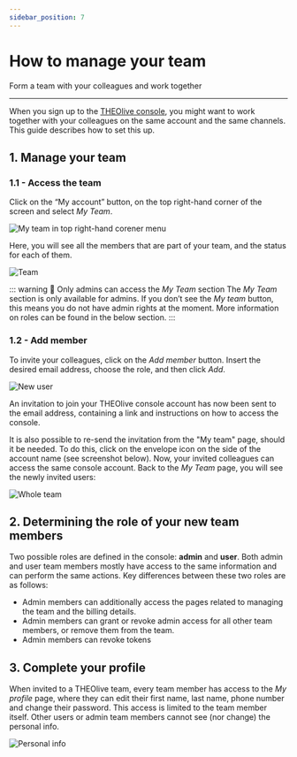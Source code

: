 ```yaml
---
sidebar_position: 7
---
```


# How to manage your team

Form a team with your colleagues and work together

---

When you sign up to the [THEOlive console](https://console.theo.live/login), you might want to work together with your colleagues on the same account and the same channels. This guide describes how to set this up.

## 1. Manage your team

### 1.1 - Access the team

Click on the “My account” button, on the top right-hand corner of the screen and select _My Team_.

![](../assets/img/22fb225-my-team.PNG 'My team in top right-hand corener menu')

Here, you will see all the members that are part of your team, and the status for each of them.

![](../assets/img/e35aec9-2.Team.PNG 'Team')

::: warning
🚧 Only admins can access the _My Team_ section
The _My Team_ section is only available for admins. If you don’t see the _My team_ button, this means you do not have admin rights at the moment. More information on roles can be found in the below section.
:::

### 1.2 - Add member

To invite your colleagues, click on the _Add member_ button. Insert the desired email address, choose the role, and then click _Add_.

![](../assets/img/fe6b54f-3._New_user.jpg 'New user')

An invitation to join your THEOlive console account has now been sent to the email address, containing a link and instructions on how to access the console.

It is also possible to re-send the invitation from the "My team" page, should it be needed. To do this, click on the envelope icon on the side of the account name (see screenshot below). Now, your invited colleagues can access the same console account. Back to the _My Team_ page, you will see the newly invited users:

![](../assets/img/3030fa6-4.Whole_team.PNG 'Whole team')

## 2. Determining the role of your new team members

Two possible roles are defined in the console: **admin** and **user**. Both admin and user team members mostly have access to the same information and can perform the same actions. Key differences between these two roles are as follows:

- Admin members can additionally access the pages related to managing the team and the billing details.
- Admin members can grant or revoke admin access for all other team members, or remove them from the team.
- Admin members can revoke tokens

## 3. Complete your profile

When invited to a THEOlive team, every team member has access to the _My profile_ page, where they can edit their first name, last name, phone number and change their password. This access is limited to the team member itself. Other users or admin team members cannot see (nor change) the personal info.

![](../assets/img/3aad379-5.Personal_info.PNG 'Personal info')
